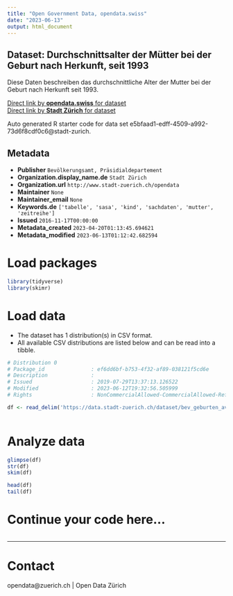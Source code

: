 ```yaml
---
title: "Open Government Data, opendata.swiss"
date: "2023-06-13"
output: html_document
---
```


## Dataset: Durchschnittsalter der Mütter bei der Geburt nach Herkunft, seit 1993

Diese Daten beschreiben das durchschnittliche Alter der Mutter bei der Geburt nach Herkunft seit 1993.

[Direct link by **opendata.swiss** for dataset](https://opendata.swiss/de/dataset/durchschnittsalter-der-mutter-bei-der-geburt-nach-herkunft-seit-19932)<br>
[Direct link by **Stadt Zürich** for dataset](https://data.stadt-zuerich.ch/dataset/bev_geburten_avg-alter-mutter_herkunft_od4070)

Auto generated R starter code for data set e5bfaad1-edff-4509-a992-73d6f8cdf0c6@stadt-zurich.

## Metadata

- **Publisher** `Bevölkerungsamt, Präsidialdepartement`
- **Organization.display_name.de** `Stadt Zürich`
- **Organization.url** `http://www.stadt-zuerich.ch/opendata`
- **Maintainer** `None`
- **Maintainer_email** `None`
- **Keywords.de** `['tabelle', 'sasa', 'kind', 'sachdaten', 'mutter', 'zeitreihe']`
- **Issued** `2016-11-17T00:00:00`
- **Metadata_created** `2023-04-20T01:13:45.694621`
- **Metadata_modified** `2023-06-13T01:12:42.682594`


# Load packages

```r

library(tidyverse)
library(skimr)

```

# Load data

-   The dataset has 1 distribution(s) in CSV format.
-   All available CSV distributions are listed below and can be read into a tibble.

```r

# Distribution 0
# Package_id               : ef6dd6bf-b753-4f32-af89-038121f5cd6e
# Description              : 
# Issued                   : 2019-07-29T13:37:13.126522
# Modified                 : 2023-06-12T19:32:56.505999
# Rights                   : NonCommercialAllowed-CommercialAllowed-ReferenceNotRequired

df <- read_delim('https://data.stadt-zuerich.ch/dataset/bev_geburten_avg-alter-mutter_herkunft_od4070/download/BEV407OD4070.csv')



```

# Analyze data

```r

glimpse(df)
str(df)
skim(df)

head(df)
tail(df)

```

# Continue your code here...

```r

```

------------------------------------------------------------------------

# Contact

opendata@zuerich.ch | Open Data Zürich
